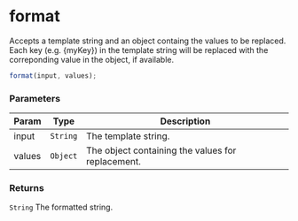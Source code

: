 
<Meta title="API Reference/Util/String" />

# format

Accepts a template string and an object containg the values to be replaced.
Each key (e.g. {myKey}) in the template string will be replaced with the
correponding value in the object, if available.

```js
format(input, values);
```

### Parameters

| Param | Type | Description |
| --- | --- | --- |
| input | <code>String</code> | The template string. |
| values | <code>Object</code> | The object containing the values for replacement. |

### Returns

<code>String</code> The formatted string.
